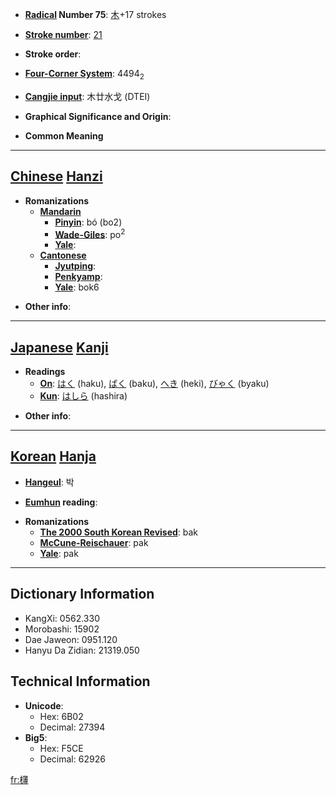 * '''[[Wiktionary:Chinese radical index| Radical]] Number 75''': [[Wiktionary:Chinese radical index 木|木]]+17 strokes

* '''[[Wiktionary:Chinese total strokes index|Stroke number]]''': [[Wiktionary:Chinese total strokes index 21|21]]

* '''Stroke order''': 

* '''[[Wiktionary:Chinese four corner index|Four-Corner System]]''': 4494<sub>2</sub>

* '''[[Wiktionary:Chinese Cangjie index|Cangjie input]]''': 木廿水戈 (DTEI)

* '''Graphical Significance and Origin''': 

* '''Common Meaning'''

----

== [[Chinese]] [[Hanzi]] ==

* '''Romanizations'''
** '''[[Mandarin]]'''
*** '''[[Pinyin]]''': bó (bo2)
*** '''[[Wade-Giles]]''': po<sup>2</sup>
*** '''[[Yale]]''': 
** '''[[Cantonese]]'''
*** '''[[Jyutping]]''':
*** '''[[Penkyamp]]''': 
*** '''[[Yale]]''': bok6

* '''Other info''': 

----

== [[Japanese]] [[Kanji]] ==

* '''Readings'''
** '''[[On]]''': [[はく]] (haku), [[ばく]] (baku), [[へき]] (heki), [[びゃく]] (byaku)
** '''[[Kun]]''': [[はしら]] (hashira)

* '''Other info''':  

----

== [[Korean]] [[Hanja]] ==

* '''[[Hangeul]]''': 박

* '''[[Eumhun]] reading''': 

* '''Romanizations'''
** '''[[The 2000 South Korean Revised Romanization|The 2000 South Korean Revised]]''': bak
** '''[[McCune-Reischauer]]''': pak
** '''[[Yale]]''': pak

----

== Dictionary Information ==

* KangXi: 0562.330
* Morobashi: 15902
* Dae Jaweon: 0951.120
* Hanyu Da Zidian: 21319.050

== Technical Information ==

* '''Unicode''':
** Hex: 6B02
** Decimal: 27394
* '''Big5''':
** Hex: F5CE
** Decimal: 62926

[[fr:欂]]